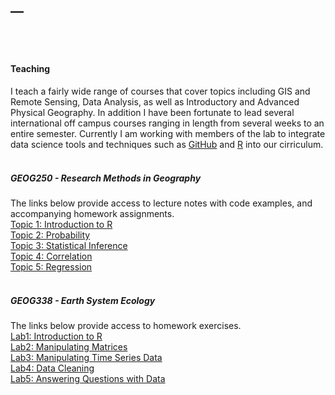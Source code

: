 ---
---

<link rel="stylesheet" href="styles.css" type="text/css">

<br>
<br>

#### Teaching
I teach a fairly wide range of courses that cover topics including GIS and Remote Sensing, Data Analysis, as well as Introductory and Advanced Physical Geography. In addition I have been fortunate to lead several international off campus courses ranging in length from several weeks to an entire semester. Currently I am working with members of the lab to integrate data science tools and techniques such as [GitHub](https://github.com/) and [R](https://www.r-project.org/) into our cirriculum.<br> 
<br>

##### GEOG250 - Research Methods in Geography
The links below provide access to lecture notes with code examples, and accompanying homework assignments.<br>
[Topic 1: Introduction to R](https://mloranty.github.io/GEOG250/01_Introduction_to_R.html)<br>
[Topic 2: Probability](https://mloranty.github.io/GEOG250/02_probability)<br>
[Topic 3: Statistical Inference](https://mloranty.github.io/GEOG250/03_inference)<br>
[Topic 4: Correlation](https://mloranty.github.io/GEOG250/04_correlation)<br>
[Topic 5: Regression](https://mloranty.github.io/GEOG250/05_regression.html)<br>
<br>

##### GEOG338 - Earth System Ecology
The links below provide access to homework exercises.<br>
[Lab1: Introduction to R](https://mloranty.github.io/GEOG338/Lab1)<br>
[Lab2: Manipulating Matrices](https://mloranty.github.io/GEOG338/Lab2)<br>
[Lab3: Manipulating Time Series Data](https://mloranty.github.io/GEOG338/Lab3)<br>
[Lab4: Data Cleaning](https://mloranty.github.io/GEOG338/Lab4)<br>
[Lab5: Answering Questions with Data](https://mloranty.github.io/GEOG338/Lab5)<br>
